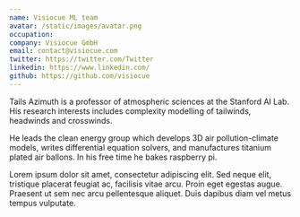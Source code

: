 ```yaml
---
name: Visiocue ML team
avatar: /static/images/avatar.png
occupation: 
company: Visiocue GmbH
email: contact@visiocue.com
twitter: https://twitter.com/Twitter
linkedin: https://www.linkedin.com/
github: https://github.com/visiocue
---
```


Tails Azimuth is a professor of atmospheric sciences at the Stanford AI Lab. His research interests includes complexity modelling of tailwinds, headwinds and crosswinds.

He leads the clean energy group which develops 3D air pollution-climate models, writes differential equation solvers, and manufactures titanium plated air ballons. In his free time he bakes raspberry pi.

Lorem ipsum dolor sit amet, consectetur adipiscing elit. Sed neque elit, tristique placerat feugiat ac, facilisis vitae arcu. Proin eget egestas augue. Praesent ut sem nec arcu pellentesque aliquet. Duis dapibus diam vel metus tempus vulputate.
